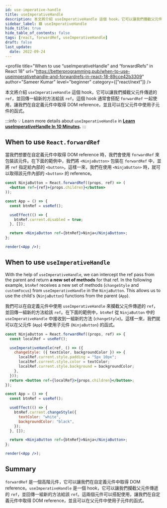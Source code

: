 ```yaml
---
id: use-imperative-handle
title: useImperativeHandle
description: 本文將介紹 useImperativeHandle 這個 hook，它可以讓我們攔截父元件傳遞的 ref，並回傳一組新的方法給該 ref。這個 hook 通常會搭配 forwardRef 一起使用，讓我們在自定義元件中取得 DOM reference，並且可以在父元件中使用子元件的函式。
sidebar_label: 🟩 useImperativeHandle
hide_title: true
hide_table_of_contents: false
tags: [react, forwardRef, useImperativeHandle]
draft: false
last_update:
  date: 2022-09-24
---
```


<profile
  title="When to use “useImperativeHandle” and “forwardRefs” in React 18"
  url="https://betterprogramming.pub/when-to-use-useimperativehandle-and-forwardrefs-in-react-18-89cce42b3309"
  author="Sameer Kumar"
  level="beginner"
  category={["react/next"]}
/>

本文將介紹 `useImperativeHandle` 這個 hook，它可以讓我們攔截父元件傳遞的 `ref`，並回傳一組新的方法給該 `ref`。這個 hook 通常會搭配 `forwardRef` 一起使用，讓我們在自定義元件中取得 DOM reference，並且可以在父元件中使用子元件的函式。

:::info
💡 Learn more details about `useImperativeHandle` in **[Learn
useImperativeHandle In 10
Minutes](https://www.youtube.com/watch?v=zpEyAOkytkU).**
:::

## When to use `React.forwardRef`

當我們想要在<highlight>自定義元件中取得 DOM reference 時，我們會使用 `forwardRef` 來包裝該元件</highlight>。在下面的範例中，我們將
`<NinjaButton>` 包裝在 `forwardRef` 中，並將 `ref` 指定給內部的 `<button>`。這樣一來，我們在使用 `<NinjaButton>` 時，就可以取得該元件內部的 `<button>` 的 reference。

```jsx live noInline
const NinjaButton = React.forwardRef((props, ref) => (
  <button ref={ref}>{props.children}</button>
));

const App = () => {
  const btnRef = useRef();

  useEffect(() => {
    btnRef.current.disabled = true;
  }, []);

  return <NinjaButton ref={btnRef}>Ninja</NinjaButton>;
};

render(<App />);
```

## When to use `useImperativeHandle`

With the help of `useImperativeHandle`, we can intercept the ref pass from the parent and return **a new set of methods** for that ref. In the following example, `btnRef` receives a new set of methods (`changeStyle` and `customFocus`) from `useImperativeHandle` in the `NinjaButton`. This allows us to use the child's (`NinjaButton`) functions from the parent (`App`).

我們可以在自定義元件中使用 `useImperativeHandle` 來攔截父元件傳遞的 `ref`，並回傳一組新的方法給該 `ref`。在下面的範例中，`btnRef` 從 `NinjaButton` 中的 `useImperativeHandle` 中接收到一組新的方法 (`changeStyle`)。這樣一來，我們就可以在父元件 (`App`) 中使用子元件 (`NinjaButton`) 的函式。

```jsx live noInline
const NinjaButton = React.forwardRef((props, ref) => {
  const localRef = useRef();

  useImperativeHandle(ref, () => ({
    changeStyle: ({ textColor, backgroundColor }) => {
      localRef.current.style.padding = "5px 10px";
      localRef.current.style.color = textColor;
      localRef.current.style.background = backgroundColor;
    },
  }));
  return <button ref={localRef}>{props.children}</button>;
});

const App = () => {
  const btnRef = useRef();

  useEffect(() => {
    btnRef.current.changeStyle({
      textColor: "white",
      backgroundColor: "black",
    });
  }, []);

  return <NinjaButton ref={btnRef}>Ninja</NinjaButton>;
};

render(<App />);
```

## Summary

`forwardRef` 是一個高階元件，它可以讓我們在自定義元件中取得 DOM reference。`useImperativeHandle` 是一個 hook，它可以讓我們攔截父元件傳遞的 `ref`，並回傳一組新的方法給該 `ref`。這兩個元件可以搭配使用，讓我們在自定義元件中取得 DOM reference，並且可以在父元件中使用子元件的函式。
